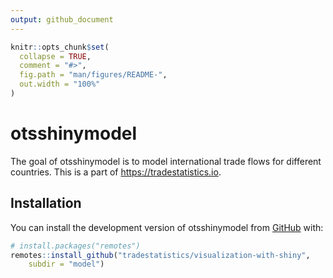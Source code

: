 ```yaml
---
output: github_document
---
```


<!-- README.md is generated from README.Rmd. Please edit that file -->

```r
knitr::opts_chunk$set(
  collapse = TRUE,
  comment = "#>",
  fig.path = "man/figures/README-",
  out.width = "100%"
)
```

# otsshinymodel

<!-- badges: start -->
<!-- badges: end -->

The goal of otsshinymodel is to model international trade flows
for different countries. This is a part of [https://tradestatistics.io](tradestatistics.io).

## Installation

You can install the development version of otsshinymodel from [GitHub](https://github.com/) with:

``` r
# install.packages("remotes")
remotes::install_github("tradestatistics/visualization-with-shiny",
    subdir = "model")
```
